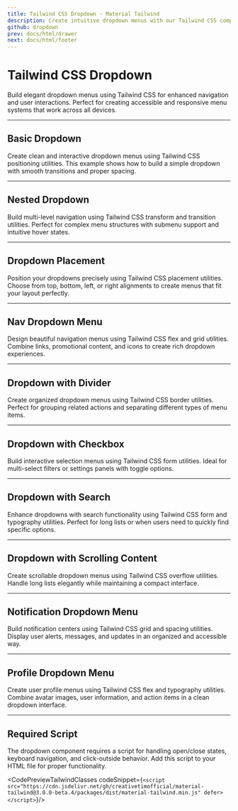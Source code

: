 ```yaml
---
title: Tailwind CSS Dropdown - Material Tailwind
description: Create intuitive dropdown menus with our Tailwind CSS components. Perfect for navigation, settings, and user interactions.
github: dropdown
prev: docs/html/drawer
next: docs/html/footer
---
```


<InfoBadge />

# Tailwind CSS Dropdown

Build elegant dropdown menus using Tailwind CSS for enhanced navigation and user interactions. Perfect for creating accessible and responsive menu systems that work across all devices.

---

## Basic Dropdown

Create clean and interactive dropdown menus using Tailwind CSS positioning utilities. This example shows how to build a simple dropdown with smooth transitions and proper spacing.

<PreviewWithCode relativePath="dropdown/dropdown-demo.tsx" language="html" />

---

## Nested Dropdown

Build multi-level navigation using Tailwind CSS transform and transition utilities. Perfect for complex menu structures with submenu support and intuitive hover states.

<PreviewWithCode relativePath="dropdown/dropdown-nested.tsx" language="html" />

---

## Dropdown Placement

Position your dropdowns precisely using Tailwind CSS placement utilities. Choose from top, bottom, left, or right alignments to create menus that fit your layout perfectly.

<PreviewWithCode relativePath="dropdown/dropdown-placement.tsx" language="html" />

---

## Nav Dropdown Menu

Design beautiful navigation menus using Tailwind CSS flex and grid utilities. Combine links, promotional content, and icons to create rich dropdown experiences.

<PreviewWithCode relativePath="dropdown/dropdown-nav-menu.tsx" language="html" />

---

## Dropdown with Divider

Create organized dropdown menus using Tailwind CSS border utilities. Perfect for grouping related actions and separating different types of menu items.

<PreviewWithCode relativePath="dropdown/dropdown-divider.tsx" language="html" />

---

## Dropdown with Checkbox

Build interactive selection menus using Tailwind CSS form utilities. Ideal for multi-select filters or settings panels with toggle options.

<PreviewWithCode relativePath="dropdown/dropdown-checkbox.tsx" language="html" />

---

## Dropdown with Search

Enhance dropdowns with search functionality using Tailwind CSS form and typography utilities. Perfect for long lists or when users need to quickly find specific options.

<PreviewWithCode relativePath="dropdown/dropdown-search.tsx" language="html" />

---

## Dropdown with Scrolling Content

Create scrollable dropdown menus using Tailwind CSS overflow utilities. Handle long lists elegantly while maintaining a compact interface.

<PreviewWithCode relativePath="dropdown/dropdown-scrolling.tsx" language="html" />

---

## Notification Dropdown Menu

Build notification centers using Tailwind CSS grid and spacing utilities. Display user alerts, messages, and updates in an organized and accessible way.

<PreviewWithCode relativePath="dropdown/dropdown-notification.tsx" language="html" />

---

## Profile Dropdown Menu

Create user profile menus using Tailwind CSS flex and typography utilities. Combine avatar images, user information, and action items in a clean dropdown interface.

<PreviewWithCode relativePath="dropdown/dropdown-profile.tsx" language="html" />

---

## Required Script

The dropdown component requires a script for handling open/close states, keyboard navigation, and click-outside behavior. Add this script to your HTML file for proper functionality.

<CodePreviewTailwindClasses codeSnippet={`<script src="https://cdn.jsdelivr.net/gh/creativetimofficial/material-tailwind@3.0.0-beta.4/packages/dist/material-tailwind.min.js" defer></script>`}/>
